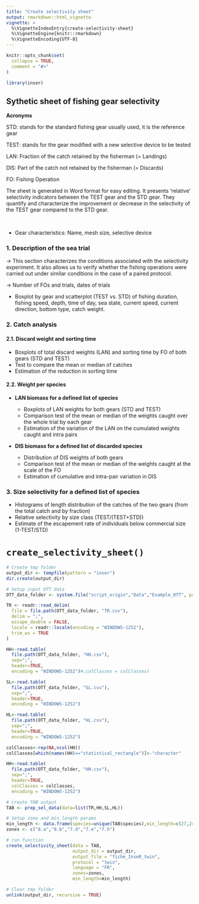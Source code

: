 ```yaml
---
title: "Create selectivity sheet"
output: rmarkdown::html_vignette
vignette: >
  %\VignetteIndexEntry{create-selectivity-sheet}
  %\VignetteEngine{knitr::rmarkdown}
  %\VignetteEncoding{UTF-8}
---
```


```r
knitr::opts_chunk$set(
  collapse = TRUE,
  comment = "#>"
)
```

```r
library(inser)
```

<!-- WARNING - This vignette is generated by {fusen} from /dev/flat_create_selectivity_sheet.Rmd: do not edit by hand -->

## Sythetic sheet of fishing gear selectivity

<div align="center">**Acronyms**</div>

STD: stands for the standard fishing gear usually used, it is the reference gear 

TEST: stands for the gear modified with a new selective device to be tested

LAN: Fraction of the catch retained by the fisherman (= Landings)

DIS: Part of the catch not retained by the fisherman (= Discards)

FO: Fishing Operation

The sheet is generated in Word format for easy editing. It presents 'relative' selectivity indicators between the TEST gear and the STD gear. They quantify and characterize the improvement or decrease in the selectivity of the TEST gear compared to the STD gear.

<br>

- Gear characteristics: Name, mesh size, selective device


### 1.	Description of the sea trial

&rarr; This section characterizes the conditions associated with the selectivity experiment. It also allows us to verify whether the fishing operations were carried out under similar conditions in the case of a paired protocol.

&rarr;	Number of FOs and trials, dates of trials

-	Boxplot by gear and scatterplot (TEST vs. STD) of fishing duration, fishing speed, depth, time of day, sea state, current speed, current direction, bottom type, catch weight.


### 2.	Catch analysis

#### 2.1.	Discard weight and sorting time

- Boxplots of total discard weights (LAN) and sorting time by FO of both gears (STD and TEST)
- Test to compare the mean or median of catches
- Estimation of the reduction in sorting time


#### 2.2.	Weight per species

- **LAN biomass for a defined list of species**

  - Boxplots of LAN weights for both gears (STD and TEST)
  - Comparison test of the mean or median of the weights caught over the whole trial by each gear
  - Estimation of the variation of the LAN on the cumulated weights caught and intra pairs

- **DIS biomass for a defined list of discarded species**

  - Distribution of DIS weights of both gears
  - Comparison test of the mean or median of the weights caught at the scale of the FO 
  - Estimation of cumulative and intra-pair variation in DIS



### 3.	Size selectivity for a defined list of species

- Histograms of length distribution of the catches of the two gears (from the total catch and by fraction)
- Relative selectivity by size class (TEST/(TEST+STD))
- Estimate of the escapement rate of individuals below commercial size (1-TEST/STD)



# `create_selectivity_sheet()`

```r
# Create tmp folder
output_dir <- tempfile(pattern = "inser")
dir.create(output_dir)

# Setup input OTT data
OTT_data_folder <- system.file("script_origin","Data","Example_OTT", package = "inser")

TR <- readr::read_delim(
  file = file.path(OTT_data_folder, "TR.csv"),
  delim = ";",
  escape_double = FALSE,
  locale = readr::locale(encoding = "WINDOWS-1252"),
  trim_ws = TRUE
)

HH<-read.table(
  file.path(OTT_data_folder, "HH.csv"),
  sep=";",
  header=TRUE,
  encoding = "WINDOWS-1252")#,colClasses = colClasses)

SL<-read.table(
  file.path(OTT_data_folder, "SL.csv"),
  sep=";",
  header=TRUE,
  encoding = "WINDOWS-1252")

HL<-read.table(
  file.path(OTT_data_folder, "HL.csv"),
  sep=";",
  header=TRUE,
  encoding = "WINDOWS-1252")

colClasses<-rep(NA,ncol(HH))
colClasses[which(names(HH)=="statistical_rectangle")]<-"character"

HH<-read.table(
  file.path(OTT_data_folder, "HH.csv"),
  sep=";",
  header=TRUE,
  colClasses = colClasses,
  encoding = "WINDOWS-1252")

# create TAB output
TAB <- prep_sel_data(data=list(TR,HH,SL,HL))

# Setup zone and min_length params
min_length <- data.frame(species=unique(TAB$species),min_length=c(27,24,20,NA,27,NA))
zones <- c("8.a","8.b","7.d","7.e","7.h")

# run function
create_selectivity_sheet(data = TAB,
                         output_dir = output_dir,
                         output_file = "fiche_InseR_twin",
                         protocol = "twin",
                         language = "FR",
                         zones=zones,
                         min_length=min_length)

# Clear tmp folder
unlink(output_dir, recursive = TRUE)
```

